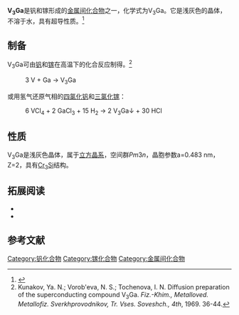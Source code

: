 {{DISPLAYTITLE:V<sub>3</sub>Ga}}
{{Chembox
| Name = 
| NameEn = V<sub>3</sub>Ga
| ImageFile = V3GaTape1.jpg
|  ImageSize = 
|  ImageAlt = 
| IUPACName = 
| IUPACNameZh = 
| OtherNames = 一镓化三钒
| Section1 = {{Chembox Identifiers
|   CASNo = 12024-15-6
|   CASNo_Ref = {{cascite|correct|CAS}}
|   PubChem = 14440421
|   SMILES =  }}
| Section2 = {{Chembox Properties
|   Formula = V<sub>3</sub>Ga
|   MolarMass = 222.55
|   Appearance = 浅灰色晶体
|   Density = 6.5 g·cm<sup>−3</sup>
|   MeltingPt = 
|   BoilingPt = {{convert|1300|C|K}}（分解）
|   Solubility =  }}
| Section3 = {{Chembox Hazards
|   MainHazards = 
|   FlashPt = 
|   Autoignition =  }}
}}
'''V<sub>3</sub>Ga'''是钒和镓形成的[[金属间化合物|金属间化合物]]之一，化学式为V<sub>3</sub>Ga。它是浅灰色的晶体，不溶于水，具有超导性质。<ref>{{книга
 |заглавие      = Химическая энциклопедия | ответственный = Редкол.: Кнунянц И.Л. и др. | место = М. | издательство  = Советская энциклопедия
 |год           = 1988 | том           = 1 |страниц       = 623
}}</ref>
==制备==
V<sub>3</sub>Ga可由[[钒|钒]]和[[镓|镓]]在高温下的化合反应制得。<ref>Kunakov, Ya. N.; Vorob'eva, N. S.; Tochenova, I. N. Diffusion preparation of the superconducting compound V<sub>3</sub>Ga{{ru}}. ''Fiz.-Khim., Metalloved. Metallofiz. Sverkhprovodnikov, Tr. Vses. Soveshch., 4th'', 1969. 36-44.</ref>
: 3 V + Ga → V<sub>3</sub>Ga
或用氢气还原气相的[[四氯化钒|四氯化钒]]和[[三氯化镓|三氯化镓]]：
: 6 VCl<sub>4</sub> + 2 GaCl<sub>3</sub> + 15 H<sub>2</sub> → 2 V<sub>3</sub>Ga↓ + 30 HCl

==性质==
V<sub>3</sub>Ga是浅灰色晶体，属于[[立方晶系|立方晶系]]，空间群''Pm''3''n''，晶胞参数a=0.483 nm，Z=2，具有[[一硅化三铬|Cr<sub>3</sub>Si]]结构。

==拓展阅读==
* {{cite journal|journal=Cryogenics|volume=48|issue=7-8|language=en|date=2008-07|pages=317–322|doi=10.1016/j.cryogenics.2008.04.009|url=https://linkinghub.elsevier.com/retrieve/pii/S0011227508000556|title=Overview of Nb3Sn and V3Ga conductor development in Japan|accessdate=2020-07-24|author=K. Tachikawa|archive-date=2018-06-19|archive-url=https://web.archive.org/web/20180619012346/https://linkinghub.elsevier.com/retrieve/pii/S0011227508000556}}
* {{cite journal|journal=Journal of Alloys and Compounds|volume=209|issue=1-2|language=en|date=1994-07|pages=111–116|doi=10.1016/0925-8388(94)91084-7|url=https://linkinghub.elsevier.com/retrieve/pii/0925838894910847|title=Hydrogen in the A15 compound V3Ga: 51V and 1H nuclear magnetic resonance study|accessdate=2020-07-24|author=A.V. Skripov, Yu.G. Cherepanov, H. Wipf|archive-date=2018-06-29|archive-url=https://web.archive.org/web/20180629011752/https://linkinghub.elsevier.com/retrieve/pii/0925838894910847}}

==参考文献==
{{reflist}}

[[Category:钒化合物|Category:钒化合物]]
[[Category:镓化合物|Category:镓化合物]]
[[Category:金属间化合物|Category:金属间化合物]]